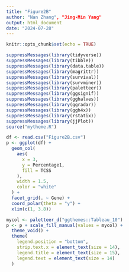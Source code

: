 ---
title: "Figure2B"
author: "Nan Zhang", "Jing-Min Yang"
output: html_document
date: "2024-07-28"
---

```{r setup, include=FALSE}
knitr::opts_chunk$set(echo = TRUE)
```

```{r}
suppressMessages(library(tidyverse))
suppressMessages(library(tibble))
suppressMessages(library(data.table))
suppressMessages(library(magrittr))
suppressMessages(library(survival))
suppressMessages(library(survminer))
suppressMessages(library(paletteer))
suppressMessages(library(ggsignif))
suppressMessages(library(gghalves))
suppressMessages(library(ggradar))
suppressMessages(library(ggh4x))
suppressMessages(library(rstatix))
suppressMessages(library(jjPlot))
source("mytheme.R")

df <- read.csv("Figure2B.csv")
p <- ggplot(df) +
  geom_col(
    aes(
      x = 3,
      y = Percentage1,
      fill = TCSS
    ),
    width = 1.5,
    color = "white"
  ) +
  facet_grid(. ~ Gene) +
  coord_polar(theta = "y") +
  xlim(c(1, 3.8))

mycol <- paletteer_d("ggthemes::Tableau_10")
p <- p + scale_fill_manual(values = mycol) +
  theme_void() +
  theme(
    legend.position = "bottom",
    strip.text.x = element_text(size = 14),
    legend.title = element_text(size = 15),
    legend.text = element_text(size = 14)
  )
```